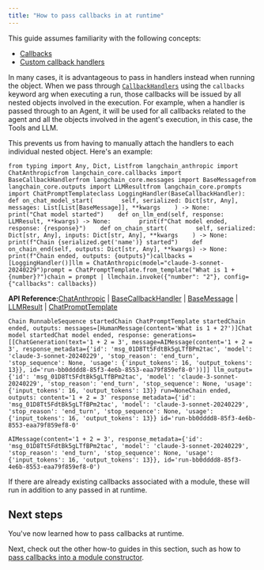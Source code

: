 ```yaml
---
title: "How to pass callbacks in at runtime"
---
```


<Info>
  This guide assumes familiarity with the following concepts:

  * [Callbacks](/src/oss/concepts/callbacks)
  * [Custom callback handlers](/src/oss/how_to/custom_callbacks)
</Info>

In many cases, it is advantageous to pass in handlers instead when running the object. When we pass through [`CallbackHandlers`](https://python.langchain.com/api_reference/core/callbacks/langchain_core.callbacks.base.BaseCallbackHandler.html#langchain-core-callbacks-base-basecallbackhandler) using the `callbacks` keyword arg when executing a run, those callbacks will be issued by all nested objects involved in the execution. For example, when a handler is passed through to an Agent, it will be used for all callbacks related to the agent and all the objects involved in the agent's execution, in this case, the Tools and LLM.

This prevents us from having to manually attach the handlers to each individual nested object. Here's an example:

```
from typing import Any, Dict, Listfrom langchain_anthropic import ChatAnthropicfrom langchain_core.callbacks import BaseCallbackHandlerfrom langchain_core.messages import BaseMessagefrom langchain_core.outputs import LLMResultfrom langchain_core.prompts import ChatPromptTemplateclass LoggingHandler(BaseCallbackHandler):    def on_chat_model_start(        self, serialized: Dict[str, Any], messages: List[List[BaseMessage]], **kwargs    ) -> None:        print("Chat model started")    def on_llm_end(self, response: LLMResult, **kwargs) -> None:        print(f"Chat model ended, response: {response}")    def on_chain_start(        self, serialized: Dict[str, Any], inputs: Dict[str, Any], **kwargs    ) -> None:        print(f"Chain {serialized.get('name')} started")    def on_chain_end(self, outputs: Dict[str, Any], **kwargs) -> None:        print(f"Chain ended, outputs: {outputs}")callbacks = [LoggingHandler()]llm = ChatAnthropic(model="claude-3-sonnet-20240229")prompt = ChatPromptTemplate.from_template("What is 1 + {number}?")chain = prompt | llmchain.invoke({"number": "2"}, config={"callbacks": callbacks})
```

**API Reference:**[ChatAnthropic](https://python.langchain.com/api_reference/anthropic/chat_models/langchain_anthropic.chat_models.ChatAnthropic.html) | [BaseCallbackHandler](https://python.langchain.com/api_reference/core/callbacks/langchain_core.callbacks.base.BaseCallbackHandler.html) | [BaseMessage](https://python.langchain.com/api_reference/core/messages/langchain_core.messages.base.BaseMessage.html) | [LLMResult](https://python.langchain.com/api_reference/core/outputs/langchain_core.outputs.llm_result.LLMResult.html) | [ChatPromptTemplate](https://python.langchain.com/api_reference/core/prompts/langchain_core.prompts.chat.ChatPromptTemplate.html)

```
Chain RunnableSequence startedChain ChatPromptTemplate startedChain ended, outputs: messages=[HumanMessage(content='What is 1 + 2?')]Chat model startedChat model ended, response: generations=[[ChatGeneration(text='1 + 2 = 3', message=AIMessage(content='1 + 2 = 3', response_metadata={'id': 'msg_01D8Tt5FdtBk5gLTfBPm2tac', 'model': 'claude-3-sonnet-20240229', 'stop_reason': 'end_turn', 'stop_sequence': None, 'usage': {'input_tokens': 16, 'output_tokens': 13}}, id='run-bb0dddd8-85f3-4e6b-8553-eaa79f859ef8-0'))]] llm_output={'id': 'msg_01D8Tt5FdtBk5gLTfBPm2tac', 'model': 'claude-3-sonnet-20240229', 'stop_reason': 'end_turn', 'stop_sequence': None, 'usage': {'input_tokens': 16, 'output_tokens': 13}} run=NoneChain ended, outputs: content='1 + 2 = 3' response_metadata={'id': 'msg_01D8Tt5FdtBk5gLTfBPm2tac', 'model': 'claude-3-sonnet-20240229', 'stop_reason': 'end_turn', 'stop_sequence': None, 'usage': {'input_tokens': 16, 'output_tokens': 13}} id='run-bb0dddd8-85f3-4e6b-8553-eaa79f859ef8-0'
```

```
AIMessage(content='1 + 2 = 3', response_metadata={'id': 'msg_01D8Tt5FdtBk5gLTfBPm2tac', 'model': 'claude-3-sonnet-20240229', 'stop_reason': 'end_turn', 'stop_sequence': None, 'usage': {'input_tokens': 16, 'output_tokens': 13}}, id='run-bb0dddd8-85f3-4e6b-8553-eaa79f859ef8-0')
```

If there are already existing callbacks associated with a module, these will run in addition to any passed in at runtime.

## Next steps

You've now learned how to pass callbacks at runtime.

Next, check out the other how-to guides in this section, such as how to [pass callbacks into a module constructor](/src/oss/how_to/custom_callbacks).
